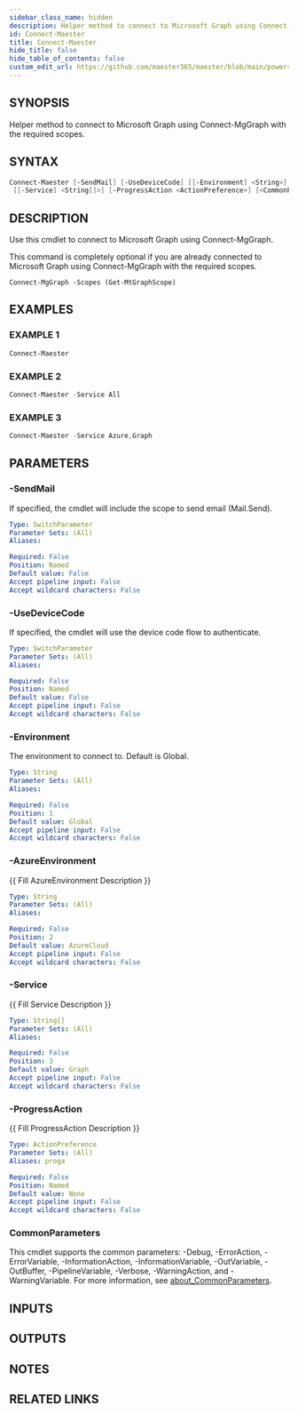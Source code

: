 ```yaml
---
sidebar_class_name: hidden
description: Helper method to connect to Microsoft Graph using Connect-MgGraph with the required scopes.
id: Connect-Maester
title: Connect-Maester
hide_title: false
hide_table_of_contents: false
custom_edit_url: https://github.com/maester365/maester/blob/main/powershell/public/Connect-Maester.ps1
---
```


## SYNOPSIS

Helper method to connect to Microsoft Graph using Connect-MgGraph with the required scopes.

## SYNTAX

```powershell
Connect-Maester [-SendMail] [-UseDeviceCode] [[-Environment] <String>] [[-AzureEnvironment] <String>]
 [[-Service] <String[]>] [-ProgressAction <ActionPreference>] [<CommonParameters>]
```

## DESCRIPTION

Use this cmdlet to connect to Microsoft Graph using Connect-MgGraph.

This command is completely optional if you are already connected to Microsoft Graph using Connect-MgGraph with the required scopes.
```
Connect-MgGraph -Scopes (Get-MtGraphScope)
```

## EXAMPLES

### EXAMPLE 1

```powershell
Connect-Maester
```

### EXAMPLE 2

```powershell
Connect-Maester -Service All
```

### EXAMPLE 3

```powershell
Connect-Maester -Service Azure,Graph
```

## PARAMETERS

### -SendMail

If specified, the cmdlet will include the scope to send email (Mail.Send).

```yaml
Type: SwitchParameter
Parameter Sets: (All)
Aliases:

Required: False
Position: Named
Default value: False
Accept pipeline input: False
Accept wildcard characters: False
```

### -UseDeviceCode

If specified, the cmdlet will use the device code flow to authenticate.

```yaml
Type: SwitchParameter
Parameter Sets: (All)
Aliases:

Required: False
Position: Named
Default value: False
Accept pipeline input: False
Accept wildcard characters: False
```

### -Environment

The environment to connect to.
Default is Global.

```yaml
Type: String
Parameter Sets: (All)
Aliases:

Required: False
Position: 1
Default value: Global
Accept pipeline input: False
Accept wildcard characters: False
```

### -AzureEnvironment

\{\{ Fill AzureEnvironment Description \}\}

```yaml
Type: String
Parameter Sets: (All)
Aliases:

Required: False
Position: 2
Default value: AzureCloud
Accept pipeline input: False
Accept wildcard characters: False
```

### -Service

\{\{ Fill Service Description \}\}

```yaml
Type: String[]
Parameter Sets: (All)
Aliases:

Required: False
Position: 3
Default value: Graph
Accept pipeline input: False
Accept wildcard characters: False
```

### -ProgressAction

\{\{ Fill ProgressAction Description \}\}

```yaml
Type: ActionPreference
Parameter Sets: (All)
Aliases: proga

Required: False
Position: Named
Default value: None
Accept pipeline input: False
Accept wildcard characters: False
```

### CommonParameters

This cmdlet supports the common parameters: -Debug, -ErrorAction, -ErrorVariable, -InformationAction, -InformationVariable, -OutVariable, -OutBuffer, -PipelineVariable, -Verbose, -WarningAction, and -WarningVariable. For more information, see [about_CommonParameters](http://go.microsoft.com/fwlink/?LinkID=113216).

## INPUTS

## OUTPUTS

## NOTES

## RELATED LINKS
